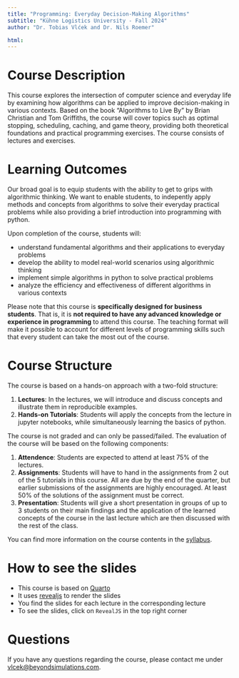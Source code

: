 ```yaml
---
title: "Programming: Everyday Decision-Making Algorithms"
subtitle: "Kühne Logistics University - Fall 2024"
author: "Dr. Tobias Vlćek and Dr. Nils Roemer"

html:
---
```


# Course Description

This course explores the intersection of computer science and everyday life by examining how algorithms can be applied to improve decision-making in various contexts. Based on the book "Algorithms to Live By" by Brian Christian and Tom Griffiths, the course will cover topics such as optimal stopping, scheduling, caching, and game theory, providing both theoretical foundations and practical programming exercises. The course consists of lectures and exercises.

# Learning Outcomes

Our broad goal is to equip students with the ability to get to grips with algorithmic thinking. We want to enable students, to indepently apply methods and concepts from algorithms to solve their everyday practical problems while also providing a brief introduction into programming with python.

Upon completion of the course, students will:

- understand fundamental algorithms and their applications to everyday problems
- develop the ability to model real-world scenarios using algorithmic thinking
- implement simple algorithms in python to solve practical problems
- analyze the efficiency and effectiveness of different algorithms in various contexts

Please note that this course is **specifically designed for business students**. That is, it is **not required to have any advanced knowledge or experience in programming** to attend this course. The teaching format will make it possible to account for different levels of programming skills such that every student can take the most out of the course.


# Course Structure
The course is based on a hands-on approach with a two-fold structure:

1. **Lectures**: In the lectures, we will introduce and discuss concepts and illustrate them in reproducible examples.
2. **Hands-on Tutorials**: Students will apply the concepts from the lecture in jupyter notebooks, while simultaneously learning the basics of python.

The course is not graded and can only be passed/failed. The evaluation of the course will be based on the following components:

1. **Attendence**: Students are expected to attend at least 75% of the lectures.
2. **Assignments**: Students will have to hand in the assignments from 2 out of the 5 tutorials in this course. All are due by the end of the quarter, but earlier submissions of the assignments are highly encouraged. At least 50% of the solutions of the assignment must be correct.
3. **Presentation**: Students will give a short presentation in groups of up to 3 students on their main findings and the application of the learned concepts of the course in the last lecture which are then discussed with the rest of the class.

You can find more information on the course contents in the [syllabus](general/syllabus.qmd).

# How to see the slides

- This course is based on [Quarto](https://quarto.org/) 
- It uses [revealjs](https://revealjs.com/) to render the slides
- You find the slides for each lecture in the corresponding lecture
- To see the slides, click on `RevealJS` in the top right corner

# Questions

If you have any questions regarding the course, please contact me under [vlcek@beyondsimulations.com](mailto:vlcek@beyondsimulations.com?subject=Programming%20Algorithms%3A%20%3CYour%20subject%3E).
